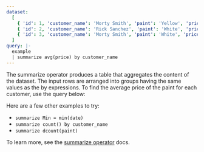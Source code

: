 ```yaml
---
dataset:
  [
    { 'id': 1, 'customer_name': 'Morty Smith', 'paint': 'Yellow', 'price': 200, 'date': '2022-11-20' },
    { 'id': 2, 'customer_name': 'Rick Sanchez', 'paint': 'White', 'price': 300, 'date': '2022-10-10' },
    { 'id': 3, 'customer_name': 'Morty Smith', 'paint': 'White', 'price': 100, 'date': '2022-09-15' },
  ]
query: |-
  example
  | summarize avg(price) by customer_name
---
```


The summarize operator produces a table that aggregates the content of the dataset.
The input rows are arranged into groups having the same values as the by expressions.
To find the average price of the paint for each customer, use the query below:

<AplByExampleEditor />

Here are a few other examples to try:

- `summarize Min = min(date)`
- `summarize count() by customer_name`
- `summarize dcount(paint)`

To learn more, see the [summarize operator](/docs/apl/tabular-operators/summarize-operator) docs.
